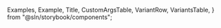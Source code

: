 
  Examples,
  Example,
  Title,
  CustomArgsTable,
  VariantRow,
  VariantsTable,
} from "@sln/storybook/components";


<Meta title="UI/Form/Input Field" component={InputField} />

<Title title="Inputs" suffix="Brief" subtitle="Version 2.0 — Last Update: 24 Aug 2023" />

## Definition

Text fields allow users to input and edit text into the product. Usually appear in forms and modals. Various options can be shown with the field to communicate the input requirements.## Structure

## Structure

<CustomArgsTable of={InputField} />

<Examples
  title="Inputs"
  footnote={
    <ul>
      <li>The width is flexible but the height is fixed for both desktop and mobile. </li>
    </ul>
  }>
  <Example title="Default">
    <InputField placeholder="Default" />
  </Example>
</Examples>

<Examples title="Input Types">
  <Example title="Default">
    <InputField placeholder="Default" />
  </Example>
  <Example title="Prefix">
    <InputField placeholder="Prefix" addOnLeading={<>Prefix</>} />
  </Example>
  <Example title="Suffix">
    <InputField placeholder="Suffic" addOnSuffix={<>Suffix</>} />
  </Example>
  <Example title="Suffix With Select">
    <InputFieldWithSelect
      placeholder="Suffix"
      selectProps={{ options: [{ value: "TEXT", label: "Text" }] }}
    />
  </Example>
  <Example title="Focused">
    <InputField placeholder="Focused" className="sb-pseudo--focus" />
  </Example>
  <Example title="Hovered">
    <InputField placeholder="Hovered" className="sb-pseudo--hover" />
  </Example>
  <Example title="Error">
    <InputField placeholder="Error" error="Error" />
  </Example>
</Examples>

<Examples title="Input Text">
  <Example title="Default">
    <InputField />
  </Example>
  <Example title="Placeholder">
    <InputField placeholder="Placeholder" />
  </Example>
  <Example title="Filled">
    <InputField value="Filled" />
  </Example>
</Examples>

<Title offset title="Input" suffix="Variants" />

<Canvas>
  <Story name="All Variants">
    <VariantsTable titles={["Default", "Focused", "Hovered"]} columnMinWidth={150}>
      <VariantRow variant="Default">
        <InputField placeholder="Default" />
        <InputField placeholder="Focused" className="sb-pseudo--focus" />
        <InputField placeholder="Hovered" className="sb-pseudo--hover" />
      </VariantRow>
      <VariantRow variant="Prefixed">
        <InputField placeholder="Default" addOnLeading={<>Prefix</>} />
        <InputField placeholder="Focused" className="sb-pseudo--focus" addOnLeading={<>Prefix</>} />
        <InputField placeholder="Hovered" className="sb-pseudo--hover" addOnLeading={<>Prefix</>} />
      </VariantRow>
      <VariantRow variant="Suffix">
        <InputField placeholder="Default" addOnSuffix={<>Prefix</>} />
        <InputField placeholder="Focused" className="sb-pseudo--focus" addOnSuffix={<>Prefix</>} />
        <InputField placeholder="Hovered" className="sb-pseudo--hover" addOnSuffix={<>Prefix</>} />
      </VariantRow>
    </VariantsTable>
  </Story>
</Canvas>
